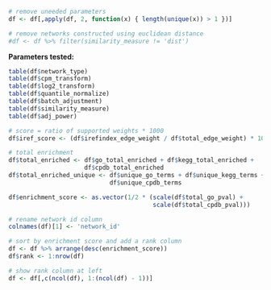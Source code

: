 ```r
# remove uneeded parameters
df <- df[,apply(df, 2, function(x) { length(unique(x)) > 1 })]

# remove networks constructed using euclidean distance
#df <- df %>% filter(similarity_measure != 'dist')
```

**Parameters tested:**

```r
table(df$network_type)
table(df$cpm_transform)
table(df$log2_transform)
table(df$quantile_normalize)
table(df$batch_adjustment)
table(df$similarity_measure)
table(df$adj_power)
```

```r
# score = ratio of supported weights * 1000
df$iref_score <- (df$irefindex_edge_weight / df$total_edge_weight) * 1000

# total enrichment
df$total_enriched <- df$go_total_enriched + df$kegg_total_enriched +
                     df$cpdb_total_enriched
df$total_enriched_unique <- df$unique_go_terms + df$unique_kegg_terms +
                            df$unique_cpdb_terms

df$enrichment_score <- as.vector(1/2 * (scale(df$total_go_pval) +
                                        scale(df$total_cpdb_pval)))

# rename network id column
colnames(df)[1] <- 'network_id'

# sort by enrichment score and add a rank column
df <- df %>% arrange(desc(enrichment_score))
df$rank <- 1:nrow(df)

# show rank column at left
df <- df[,c(ncol(df), 1:(ncol(df) - 1))]
```

